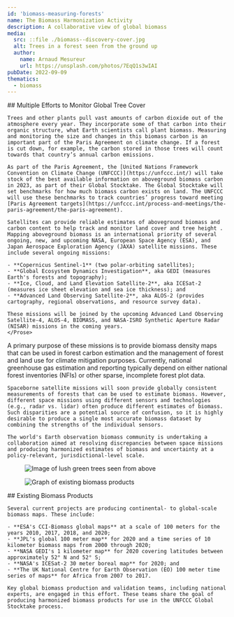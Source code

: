 ```yaml
---
id: 'biomass-measuring-forests'
name: The Biomass Harmonization Activity
description: A collaborative view of global biomass
media:
  src: ::file ./biomass--discovery-cover.jpg
  alt: Trees in a forest seen from the ground up
  author:
    name: Arnaud Mesureur
    url: https://unsplash.com/photos/7EqQ1s3wIAI
pubDate: 2022-09-09
thematics:
  - biomass
---
```


<Block>
  <Prose>
    ## Multiple Efforts to Monitor Global Tree Cover

    Trees and other plants pull vast amounts of carbon dioxide out of the atmosphere every year. They incorporate some of that carbon into their organic structure, what Earth scientists call plant biomass. Measuring and monitoring the size and changes in this biomass carbon is an important part of the Paris Agreement on climate change. If a forest is cut down, for example, the carbon stored in those trees will count towards that country’s annual carbon emissions.  
    
    As part of the Paris Agreement, the [United Nations Framework Convention on Climate Change (UNFCCC)](https://unfccc.int/) will take stock of the best available information on aboveground biomass carbon in 2023, as part of their Global Stocktake. The Global Stocktake will set benchmarks for how much biomass carbon exists on land. The UNFCCC will use these benchmarks to track countries’ progress toward meeting [Paris Agreement targets](https://unfccc.int/process-and-meetings/the-paris-agreement/the-paris-agreement).  
    
    Satellites can provide reliable estimates of aboveground biomass and carbon content to help track and monitor land cover and tree height . Mapping aboveground biomass is an international priority of several ongoing, new, and upcoming NASA, European Space Agency (ESA), and Japan Aerospace Exploration Agency (JAXA) satellite missions. These include several ongoing missions:

    - **Copernicus Sentinel-1** (two polar-orbiting satellites);
    - **Global Ecosystem Dynamics Investigation**, aka GEDI (measures Earth's forests and topography);
    - **Ice, Cloud, and Land Elevation Satellite-2**, aka ICESat-2 (measures ice sheet elevation and sea ice thickness); and
    - **Advanced Land Observing Satellite-2**, aka ALOS-2 (provides cartography, regional observations, and resource survey data).

    These missions will be joined by the upcoming Advanced Land Observing Satellite-4, ALOS-4, BIOMASS, and NASA-ISRO Synthetic Aperture Radar (NISAR) missions in the coming years.
    </Prose>
</Block>

<Block>
  <Prose>
    A primary purpose of these missions is to provide biomass density maps that can be used in forest carbon estimation and the management of forest and land use for climate mitigation purposes. Currently, national greenhouse gas estimation and reporting typically depend on either national forest inventories (NFIs) or other sparse, incomplete forest plot data.  
    
    Spaceborne satellite missions will soon provide globally consistent measurements of forests that can be used to estimate biomass. However, different space missions using different sensors and technologies (e.g., radar vs. lidar) often produce different estimates of biomass. Such disparities are a potential source of confusion, so it is highly desirable to produce a single most accurate biomass dataset by combining the strengths of the individual sensors.  
    
    The world's Earth observation biomass community is undertaking a collaboration aimed at resolving discrepancies between space missions and producing harmonized estimates of biomass and uncertainty at a policy-relevant, jurisdictional-level scale.
  </Prose>
  <Figure>
    <Image
      src={new URL('./biomass-trees.jpg', import.meta.url).href}
      alt='Image of lush green trees seen from above'
    />
  </Figure>
</Block>

<Block>
  <Figure>
    <Image
      src={new URL('./biomass-products.png', import.meta.url).href}
      alt='Graph of existing biomass products'
    />
  </Figure>
  <Prose>
    ## Existing Biomass Products
 
    Several current projects are producing continental- to global-scale biomass maps. These include:
    
    - **ESA's CCI-Biomass global maps** at a scale of 100 meters for the years 2010, 2017, 2018, and 2020;
    - **JPL's global 100 meter map** for 2020 and a time series of 10 kilometer biomass maps from 2000 through 2020;
    - **NASA GEDI's 1 kilometer map** for 2020 covering latitudes between approximately 52° N and 52° S;
    - **NASA's ICESat-2 30 meter boreal map** for 2020; and
    - **The UK National Centre for Earth Observation (EO) 100 meter time series of maps** for Africa from 2007 to 2017.
    
    Key global biomass production and validation teams, including national experts, are engaged in this effort. These teams share the goal of producing harmonized biomass products for use in the UNFCCC Global Stocktake process.
  </Prose>
</Block>
